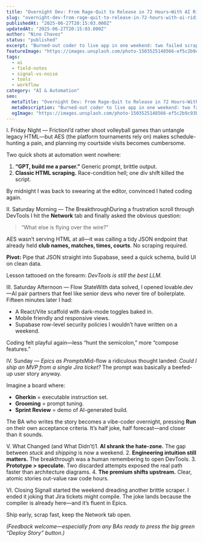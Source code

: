 ```yaml
---
title: "Overnight Dev: From Rage-Quit to Release in 72 Hours—With AI Riding Shotgun"
slug: "overnight-dev-from-rage-quit-to-release-in-72-hours-with-ai-riding-shotgun"
publishedAt: "2025-06-27T20:15:03.000Z"
updatedAt: "2025-06-27T20:15:03.000Z"
author: "Nino Chavez"
status: "published"
excerpt: "Burned-out coder to live app in one weekend: two failed scrapers, one hidden JSON API, and AI tools that scaffolded the rest. How DevTools + GPT turned AES volleyball data into an MVP—and why your next Jira ticket might build itself."
featureImage: "https://images.unsplash.com/photo-1503525148566-ef5c2b9c93bd?crop=entropy&cs=tinysrgb&fit=max&fm=jpg&ixid=M3wxMTc3M3wwfDF8c2VhcmNofDJ8fGhhdGV8ZW58MHx8fHwxNzUxMDU1Mjc2fDA&ixlib=rb-4.1.0&q=80&w=2000"
tags:
  - ai
  - field-notes
  - signal-vs-noise
  - tools
  - workflow
category: "AI & Automation"
seo:
  metaTitle: "Overnight Dev: From Rage-Quit to Release in 72 Hours—With AI Riding Shotgun"
  metaDescription: "Burned-out coder to live app in one weekend: two failed scrapers, one hidden JSON API, and AI tools that scaffolded the rest. How DevTools + GPT turned AES volleyball data into an MVP—and why your next Jira ticket might build itself."
  ogImage: "https://images.unsplash.com/photo-1503525148566-ef5c2b9c93bd?crop=entropy&cs=tinysrgb&fit=max&fm=jpg&ixid=M3wxMTc3M3wwfDF8c2VhcmNofDJ8fGhhdGV8ZW58MHx8fHwxNzUxMDU1Mjc2fDA&ixlib=rb-4.1.0&q=80&w=2000"
---
```


I. Friday Night — FrictionI’d rather shoot volleyball games than untangle legacy HTML—but AES (the platform tournaments rely on) makes schedule-hunting a pain, and planning my courtside visits becomes cumbersome.

Two quick shots at automation went nowhere:

1. **“GPT, build me a parser.”** Generic prompt, brittle output.
2. **Classic HTML scraping.** Race-condition hell; one div shift killed the script.

By midnight I was back to swearing at the editor, convinced I hated coding again.

II. Saturday Morning — The BreakthroughDuring a frustration scroll through DevTools I hit the **Network** tab and finally asked the obvious question:

> “What else is flying over the wire?”

AES wasn’t serving HTML at all—it was calling a tidy JSON endpoint that already held **club names, matches, times, courts**. No scraping required.

**Pivot:** Pipe that JSON straight into Supabase, seed a quick schema, build UI on clean data.

Lesson tattooed on the forearm: *DevTools is still the best LLM.*

III. Saturday Afternoon — Flow StateWith data solved, I opened lovable.dev—AI pair partners that feel like senior devs who never tire of boilerplate. Fifteen minutes later I had:

- A React/Vite scaffold with dark-mode toggles baked in.
- Mobile friendly and responsive views.
- Supabase row-level security policies I wouldn’t have written on a weekend.

Coding felt playful again—less “hunt the semicolon,” more “compose features.”

IV. Sunday — *Epics as Prompts*Mid-flow a ridiculous thought landed: *Could I ship an MVP from a single Jira ticket?* The prompt was basically a beefed-up user story anyway.

Imagine a board where:

- **Gherkin** = executable instruction set.
- **Grooming** = prompt tuning.
- **Sprint Review** = demo of AI-generated build.

The BA who writes the story becomes a vibe-coder overnight, pressing **Run** on their own acceptance criteria. It’s half joke, half forecast—and closer than it sounds.

V. What Changed (and What Didn’t)1. **AI shrank the hate-zone.** The gap between *stuck* and *shipping* is now a weekend.
2. **Engineering intuition still matters.** The breakthrough was a human remembering to open DevTools.
3. **Prototype > speculate.** Two discarded attempts exposed the real path faster than architecture diagrams.
4. **The premium shifts upstream.** Clear, atomic stories out-value raw code hours.

VI. Closing SignalI started the weekend dreading another brittle scraper. I ended it joking that Jira tickets might compile. The joke lands because the compiler is already here—and it’s fluent in Epics.

Ship early, scrap fast, keep the Network tab open.

*(Feedback welcome—especially from any BAs ready to press the big green “Deploy Story” button.)*
